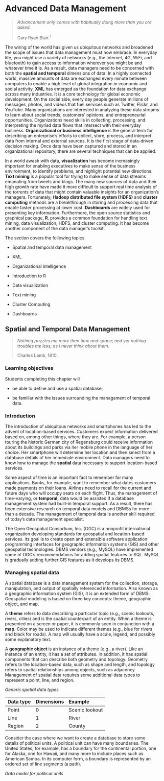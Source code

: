 
# Advanced Data Management

> *Advancement only comes with habitually doing more than you are asked.*
>
> Gary Ryan Blair.^1^

The wiring of the world has given us ubiquitous networks and broadened
the scope of issues that data management must now embrace. In everyday
life, you might use a variety of networks (e.g., the Internet, 4G, WiFi,
and bluetooth) to gain access to information wherever you might be and
whatever time it is. As a result, data managers need to be concerned
with both the **spatial and temporal** dimensions of data. In a highly
connected world, massive amounts of data are exchanged every minute
between computers to enable a high level of global integration in
economic and social activity. **XML** has emerged as the foundation for
data exchange across many industries. It is a core technology for global
economic development. On the social side, every day people generate
millions of messages, photos, and videos that fuel services such as
Twitter, Flickr, and YouTube. Many organizations are interested in
analyzing these data streams to learn about social trends, customers'
opinions, and entrepreneurial opportunities. Organizations need skills
in collecting, processing, and interpreting the myriad data flows that
intersect with their everyday business. **Organizational or business
intelligence** is the general term for describing an enterprise's
efforts to collect, store, process, and interpret data from internal and
external sources. It is the first stage of data-driven decision making.
Once data have been captured and stored in an organizational repository,
there are several techniques that can be applied.

In a world awash with data, **visualization** has become increasingly
important for enabling executives to make sense of the business
environment, to identify problems, and highlight potential new
directions. **Text mining** is a popular tool for trying to make sense
of data streams emanating from tweets and blogs. The many new sources of
data and their high growth rate have made it more difficult to support
real time analysis of the torrents of data that might contain valuable
insights for an organization's managers. Fortunately, **Hadoop
distributed file system (HDFS)** and **cluster computing** methods are a
breakthrough in storing and processing data that enable faster
processing at lower cost. **Dashboards** are widely used for presenting
key information. Furthermore, the open source statistics and graphical
package, **R**, provides a common foundation for handling text mining,
data visualization, HDFS, and cluster computing. It has become another
component of the data manager's toolkit.

The section covers the following topics.

* Spatial and temporal data management

* XML

* Organizational intelligence

* Introduction to R

* Data visualization

* Text mining

* Cluster Computing

* Dashboards

## Spatial and Temporal Data Management

> *Nothing puzzles me more than time and space; and yet nothing troubles
me less, as I never think about them.*
>
> Charles Lamb, 1810.

### Learning objectives

Students completing this chapter will

* be able to define and use a spatial database;

* be familiar with the issues surrounding the management of temporal data.

### Introduction

The introduction of ubiquitous networks and smartphones has led to the
advent of location-based services. Customers expect information
delivered based on, among other things, where they are. For example, a
person touring the historic German city of Regensburg could receive
information about its buildings and parks via her mobile phone in the
language of her choice. Her smartphone will determine her location and
then select from a database details of her immediate environment. Data
managers need to know how to manage the **spatial** data necessary to
support location-based services.

Some aspect of time is an important fact to remember for many
applications. Banks, for example, want to remember what dates customers
made payments on their loans. Airlines need to recall for the current
and future days who will occupy seats on each flight. Thus, the
management of time-varying, or **temporal,** data would be assisted if a
database management system had built-in temporal support. As a result,
there has been extensive research on temporal data models and DBMSs for
more than a decade. The management of temporal data is another skill
required of today's data management specialist.

The Open Geospatial Consortium, Inc. (OGC) is a nonprofit international
organization developing standards for geospatial and location-based
services. Its goal is to create open and extensible software application
programming interfaces for geographic information systems (GIS) and
other geospatial technologies. DBMS vendors (e.g., MySQL) have
implemented some of OGC's recommendations for adding spatial features to
SQL. MySQL is gradually adding further GIS features as it develops its
DBMS.

### Managing spatial data

A spatial database is a data management system for the collection,
storage, manipulation, and output of spatially referenced information.
Also known as a geographic information system (GIS), it is an extended
form of DBMS. Geospatial modeling is based on three key concepts: theme,
geographic object, and map.

A **theme** refers to data describing a particular topic (e.g., scenic
lookouts, rivers, cities) and is the spatial counterpart of an entity.
When a theme is presented on a screen or paper, it is commonly seen in
conjunction with a **map**. Color may be used to indicate different
themes (e.g., blue for rivers and black for roads). A map will usually
have a scale, legend, and possibly some explanatory text.

A **geographic object** is an instance of a theme (e.g., a river). Like
an instance of an entity, it has a set of attributes. In addition, it
has spatial components that can describe both geometry and topology.
Geometry refers to the location-based data, such as shape and length,
and topology refers to spatial relationships among objects, such as
adjacency. Management of spatial data requires some additional data
types to represent a point, line, and region.

*Generic spatial data types*

  Data type   Dimensions   Example
  ----------- ------------ ----------------
  Point       0            Scenic lookout
  Line        1            River
  Region      2            County
  
Consider the case where we want to create a database to store some
details of political units. A political unit can have many boundaries.
The United States, for example, has a boundary for the continental
portion, one for Alaska, one for Hawaii, and many more to include places
such as American Samoa. In its computer form, a boundary is represented
by an ordered set of line segments (a path).

*Data model for political units*

